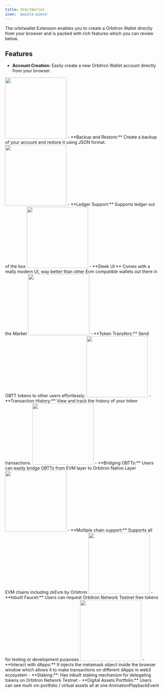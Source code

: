 ```yaml
---
title: OrbitWallet
icon: 'puzzle-piece'
---
```


The orbitwallet Extension enables you to create a Orbitron Wallet directly from your browser and is packed with rich features which you can review below.

## Features

- **Account Creation:** Easily create a new Orbitron Wallet account directly from your browser.
<img height="200" src="/images/orbitwallet/orbitwallet-1.png" />
- **Backup and Restore:** Create a backup of your account and restore it using JSON format.
<img height="200" src="/images/orbitwallet/orbitwallet-2.png" />
- **Ledger Support:** Supports ledger out of the box
<img height="200" src="/images/orbitwallet/orbitwallet-3.png" />
- **Sleek UI:** Comes with a really modern UI, way better than other Evm compatible wallets out there in the Market
<img height="200" src="/images/orbitwallet/orbitwallet-4.png" />
- **Token Transfers:** Send OBTT tokens to other users effortlessly.
<img height="200" src="/images/orbitwallet/5.png" />
- **Transaction History:** View and track the history of your token transactions.
<img height="200" src="/images/orbitwallet/6.png" />
- **Bridging OBTTs:** Users can easily bridge OBTTs from EVM layer to Orbitron Native Layer
<img height="200" src="/images/orbitwallet/7.png" />
- **Multiple chain support:** Supports all EVM chains including zkEvm by Orbitron
<img height="200" src="/images/orbitwallet/8.png" />
- **Inbuilt Faucet:** Users can request Orbitron Network Testnet free tokens for testing or development purposes
<img height="200" src="/images/orbitwallet/9.png" />
- **Interact with dApps:** It injects the metamask object inside the browser window which allows it to make transactions on different dApps in web3 ecosystem
- **Staking:**: Has inbuilt staking mechanism for delegating tokens on Orbitron Network Testnet
- **Digital Assets Portfolio:** Users can see multi vm portfolio / virtual assets all at one AnimationPlaybackEvent
